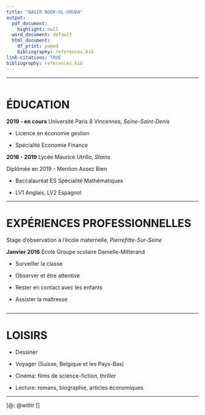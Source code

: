 ```yaml
---
title: "NASIR NOOR-UL-HOUDA"
output:
  pdf_document:
    highlight: null
  word_document: default
  html_document:
    df_print: paged
    bibliography: references.bib
link-citations: TRUE 
bibliography: references.bib
---
```


------------------------------------------------------------------------

```undefined

```

# [ÉDUCATION]{.smallcaps}

**2019 - en cours** Université Paris 8 Vincennes, *Seine-Saint-Denis*

-   Licence en économie gestion

-   Spécialité Economie Finance

**2016 - 2019** Lycée Maurice Utrillo, *Stains*

Diplômée en 2019 - Mention Assez Bien

-   Baccalauréat ES Spécialité Mathématiques

-   LV1 Anglais, LV2 Espagnol

<!-- -->

------------------------------------------------------------------------

# EXPÉRIENCES PROFESSIONNELLES

Stage d'observation à l'école maternelle, *Pierrefitte-Sur-Seine*

**Janvier 2016** École Groupe scolaire Danielle-Mitterand

-   Surveiller la classe

-   Observer et être attentive

-   Rester en contact avec les enfants

-   Assister la maîtresse

```undefined

```

------------------------------------------------------------------------

# LOISIRS

-   Dessiner

-   Voyager (Suisse, Belgique et les Pays-Bas)

-   Cinéma: films de science-fiction, thriller

-   Lecture: romans, biographie, articles économiques

------------------------------------------------------------------------

[@; @withr[]
